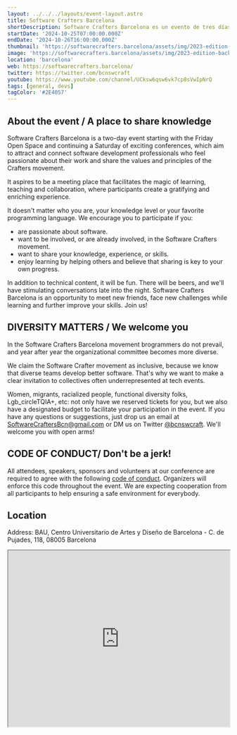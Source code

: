 ```yaml
---
layout: ../../../layouts/event-layout.astro
title: Software Crafters Barcelona
shortDescription: Software Crafters Barcelona es un evento de tres días que pretende atraer y conectar a profesionales del desarrollo de software, que sientan pasión por su trabajo y compartan los valores y principios del movimiento Crafters.
startDate: '2024-10-25T07:00:00.000Z'
endDate: '2024-10-26T16:00:00.000Z'
thumbnail: 'https://softwarecrafters.barcelona/assets/img/2023-edition-background.jpg'
image: 'https://softwarecrafters.barcelona/assets/img/2023-edition-background.jpg'
location: 'barcelona'
web: https://softwarecrafters.barcelona/
twitter: https://twitter.com/bcnswcraft
youtube: https://www.youtube.com/channel/UCksw6qsw6vk7cp8sVwIpNrQ
tags: [general, devs]
tagColor: '#2E4057'
---
```


## About the event / A place to share knowledge

Software Crafters Barcelona is a two-day event starting with the Friday Open Space and continuing a Saturday of exciting conferences, which aim to attract and connect software development professionals who feel passionate about their work and share the values and principles of the Crafters movement.

It aspires to be a meeting place that facilitates the magic of learning, teaching and collaboration, where participants create a gratifying and enriching experience.

It doesn't matter who you are, your knowledge level or your favorite programming language. We encourage you to participate if you:

- are passionate about software.
- want to be involved, or are already involved, in the Software Crafters movement.
- want to share your knowledge, experience, or skills.
- enjoy learning by helping others and believe that sharing is key to your own progress.

In addition to technical content, it will be fun. There will be beers, and we'll have stimulating conversations late into the night. Software Crafters Barcelona is an opportunity to meet new friends, face new challenges while learning and further improve your skills. Join us!

## DIVERSITY MATTERS / We welcome you

In the Software Crafters Barcelona movement brogrammers do not prevail, and year after year the organizational committee becomes more diverse.

We claim the Software Crafter movement as inclusive, because we know that diverse teams develop better software. That's why we want to make a clear invitation to collectives often underrepresented at tech events.

Women, migrants, racialized people, functional diversity folks, Lgb_circleTQIA+, etc: not only have we reserved tickets for you, but we also have a designated budget to facilitate your participation in the event. If you have any questions or suggestions, just drop us an email at [SoftwareCraftersBcn@gmail.com](mailto:SoftwareCraftersBcn@gmail.com) or DM us on Twitter [@bcnswcraft](https://x.com/bcnswcraft). We'll welcome you with open arms!

## CODE OF CONDUCT/ Don't be a jerk!

All attendees, speakers, sponsors and volunteers at our conference are required to agree with the following [code of conduct](https://softwarecrafters.barcelona/coc.html). Organizers will enforce this code throughout the event. We are expecting cooperation from all participants to help ensuring a safe environment for everybody.

## Location

Address: BAU, Centro Universitario de Artes y Diseño de Barcelona - C. de Pujades, 118, 08005 Barcelona

<iframe
  style="width: 100%; height: 400px;"
  height="400"
  allowfullscreen=""
  loading="lazy"
  referrerpolicy="no-referrer-when-downgrade"
  src="https://www.google.com/maps/embed?pb=!1m18!1m12!1m3!1d2992.914787156497!2d2.193077412868358!3d41.39765689523649!2m3!1f0!2f0!3f0!3m2!1i1024!2i768!4f13.1!3m3!1m2!1s0x12a4a3170af16e65%3A0xe67be0eeaca3663f!2sBAU%2C%20Centro%20Universitario%20de%20Artes%20y%20Dise%C3%B1o%20de%20Barcelona!5e0!3m2!1ses!2ses!4v1691658898021!5m2!1ses!2ses"
  aria-label="BAU, Centro Universitario de Artes y Diseño de Barcelona - C. de Pujades, 118, 08005 Barcelona"
></iframe>
